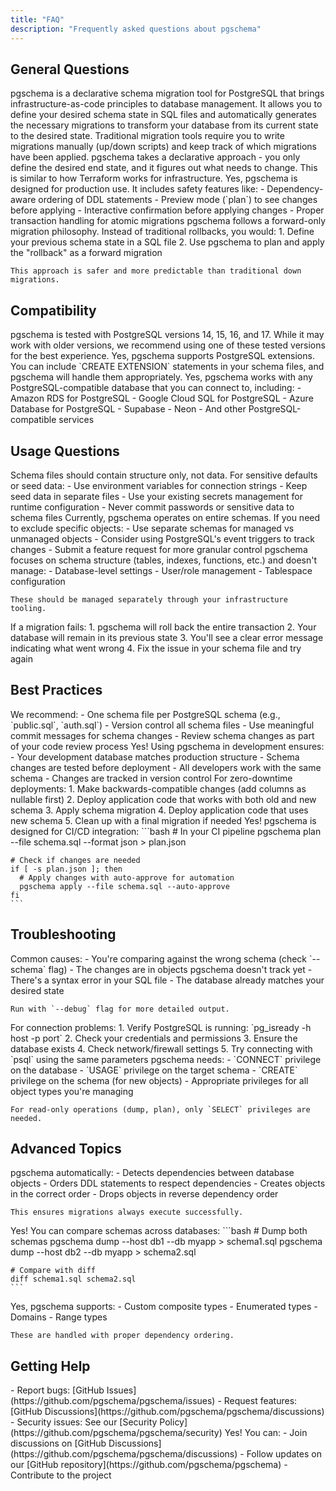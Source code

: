 ```yaml
---
title: "FAQ"
description: "Frequently asked questions about pgschema"
---
```


## General Questions

<AccordionGroup>
  <Accordion title="What is pgschema?">
    pgschema is a declarative schema migration tool for PostgreSQL that brings infrastructure-as-code principles to database management. It allows you to define your desired schema state in SQL files and automatically generates the necessary migrations to transform your database from its current state to the desired state.
  </Accordion>

  <Accordion title="How is pgschema different from traditional migration tools?">
    Traditional migration tools require you to write migrations manually (up/down scripts) and keep track of which migrations have been applied. pgschema takes a declarative approach - you only define the desired end state, and it figures out what needs to change. This is similar to how Terraform works for infrastructure.
  </Accordion>

  <Accordion title="Is pgschema production-ready?">
    Yes, pgschema is designed for production use. It includes safety features like:
    - Dependency-aware ordering of DDL statements
    - Preview mode (`plan`) to see changes before applying
    - Interactive confirmation before applying changes
    - Proper transaction handling for atomic migrations
  </Accordion>

  <Accordion title="Does pgschema support rollbacks?">
    pgschema follows a forward-only migration philosophy. Instead of traditional rollbacks, you would:
    1. Define your previous schema state in a SQL file
    2. Use pgschema to plan and apply the "rollback" as a forward migration
    
    This approach is safer and more predictable than traditional down migrations.
  </Accordion>
</AccordionGroup>

## Compatibility

<AccordionGroup>
  <Accordion title="Which PostgreSQL versions are supported?">
    pgschema is tested with PostgreSQL versions 14, 15, 16, and 17. While it may work with older versions, we recommend using one of these tested versions for the best experience.
  </Accordion>

  <Accordion title="Does pgschema work with PostgreSQL extensions?">
    Yes, pgschema supports PostgreSQL extensions. You can include `CREATE EXTENSION` statements in your schema files, and pgschema will handle them appropriately.
  </Accordion>

  <Accordion title="Can I use pgschema with cloud PostgreSQL services?">
    Yes, pgschema works with any PostgreSQL-compatible database that you can connect to, including:
    - Amazon RDS for PostgreSQL
    - Google Cloud SQL for PostgreSQL
    - Azure Database for PostgreSQL
    - Supabase
    - Neon
    - And other PostgreSQL-compatible services
  </Accordion>
</AccordionGroup>

## Usage Questions

<AccordionGroup>
  <Accordion title="How do I handle sensitive data in schema files?">
    Schema files should contain structure only, not data. For sensitive defaults or seed data:
    - Use environment variables for connection strings
    - Keep seed data in separate files
    - Use your existing secrets management for runtime configuration
    - Never commit passwords or sensitive data to schema files
  </Accordion>

  <Accordion title="Can I exclude certain objects from migrations?">
    Currently, pgschema operates on entire schemas. If you need to exclude specific objects:
    - Use separate schemas for managed vs unmanaged objects
    - Consider using PostgreSQL's event triggers to track changes
    - Submit a feature request for more granular control
  </Accordion>

  <Accordion title="How do I handle database-specific settings?">
    pgschema focuses on schema structure (tables, indexes, functions, etc.) and doesn't manage:
    - Database-level settings
    - User/role management
    - Tablespace configuration
    
    These should be managed separately through your infrastructure tooling.
  </Accordion>

  <Accordion title="What happens if a migration fails?">
    If a migration fails:
    1. pgschema will roll back the entire transaction
    2. Your database will remain in its previous state
    3. You'll see a clear error message indicating what went wrong
    4. Fix the issue in your schema file and try again
  </Accordion>
</AccordionGroup>

## Best Practices

<AccordionGroup>
  <Accordion title="How should I organize schema files?">
    We recommend:
    - One schema file per PostgreSQL schema (e.g., `public.sql`, `auth.sql`)
    - Version control all schema files
    - Use meaningful commit messages for schema changes
    - Review schema changes as part of your code review process
  </Accordion>

  <Accordion title="Should I use pgschema in development?">
    Yes! Using pgschema in development ensures:
    - Your development database matches production structure
    - Schema changes are tested before deployment
    - All developers work with the same schema
    - Changes are tracked in version control
  </Accordion>

  <Accordion title="How do I handle zero-downtime deployments?">
    For zero-downtime deployments:
    1. Make backwards-compatible changes (add columns as nullable first)
    2. Deploy application code that works with both old and new schema
    3. Apply schema migration
    4. Deploy application code that uses new schema
    5. Clean up with a final migration if needed
  </Accordion>

  <Accordion title="Can I integrate pgschema with CI/CD?">
    Yes! pgschema is designed for CI/CD integration:
    ```bash
    # In your CI pipeline
    pgschema plan --file schema.sql --format json > plan.json
    
    # Check if changes are needed
    if [ -s plan.json ]; then
      # Apply changes with auto-approve for automation
      pgschema apply --file schema.sql --auto-approve
    fi
    ```
  </Accordion>
</AccordionGroup>

## Troubleshooting

<AccordionGroup>
  <Accordion title="Why does pgschema show no changes when I expect some?">
    Common causes:
    - You're comparing against the wrong schema (check `--schema` flag)
    - The changes are in objects pgschema doesn't track yet
    - There's a syntax error in your SQL file
    - The database already matches your desired state
    
    Run with `--debug` flag for more detailed output.
  </Accordion>

  <Accordion title="How do I debug connection issues?">
    For connection problems:
    1. Verify PostgreSQL is running: `pg_isready -h host -p port`
    2. Check your credentials and permissions
    3. Ensure the database exists
    4. Check network/firewall settings
    5. Try connecting with `psql` using the same parameters
  </Accordion>

  <Accordion title="What permissions does pgschema need?">
    pgschema needs:
    - `CONNECT` privilege on the database
    - `USAGE` privilege on the target schema
    - `CREATE` privilege on the schema (for new objects)
    - Appropriate privileges for all object types you're managing
    
    For read-only operations (dump, plan), only `SELECT` privileges are needed.
  </Accordion>
</AccordionGroup>

## Advanced Topics

<AccordionGroup>
  <Accordion title="How does pgschema handle dependencies?">
    pgschema automatically:
    - Detects dependencies between database objects
    - Orders DDL statements to respect dependencies
    - Creates objects in the correct order
    - Drops objects in reverse dependency order
    
    This ensures migrations always execute successfully.
  </Accordion>

  <Accordion title="Can I use pgschema for database comparisons?">
    Yes! You can compare schemas across databases:
    ```bash
    # Dump both schemas
    pgschema dump --host db1 --db myapp > schema1.sql
    pgschema dump --host db2 --db myapp > schema2.sql
    
    # Compare with diff
    diff schema1.sql schema2.sql
    ```
  </Accordion>

  <Accordion title="Does pgschema support custom types and domains?">
    Yes, pgschema supports:
    - Custom composite types
    - Enumerated types
    - Domains
    - Range types
    
    These are handled with proper dependency ordering.
  </Accordion>
</AccordionGroup>

## Getting Help

<AccordionGroup>
  <Accordion title="Where can I report bugs or request features?">
    - Report bugs: [GitHub Issues](https://github.com/pgschema/pgschema/issues)
    - Request features: [GitHub Discussions](https://github.com/pgschema/pgschema/discussions)
    - Security issues: See our [Security Policy](https://github.com/pgschema/pgschema/security)
  </Accordion>

  <Accordion title="Is there a community for pgschema users?">
    Yes! You can:
    - Join discussions on [GitHub Discussions](https://github.com/pgschema/pgschema/discussions)
    - Follow updates on our [GitHub repository](https://github.com/pgschema/pgschema)
    - Contribute to the project
  </Accordion>
</AccordionGroup>